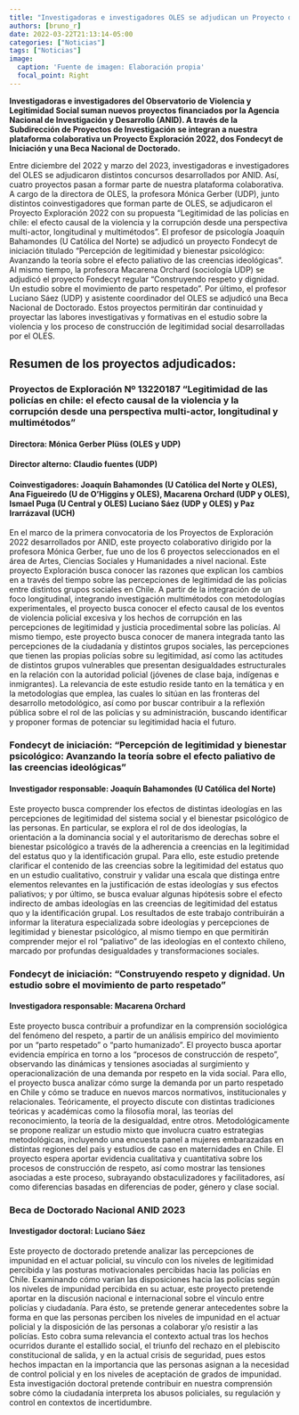 ```yaml
---
title: "Investigadoras e investigadores OLES se adjudican un Proyecto de Exploración 2022, dos Proyectos Fondecyt de iniciación y una Beca Nacional de Doctorado ANID"
authors: [bruno_r]
date: 2022-03-22T21:13:14-05:00
categories: ["Noticias"]
tags: ["Noticias"]
image:
  caption: 'Fuente de imagen: Elaboración propia'
  focal_point: Right
---
```


**Investigadoras e investigadores del Observatorio de Violencia y Legitimidad Social suman nuevos proyectos financiados por la Agencia Nacional de Investigación y Desarrollo (ANID). A través de la Subdirección de Proyectos de Investigación se integran a nuestra plataforma colaborativa un Proyecto Exploración 2022, dos Fondecyt de Iniciación y una Beca Nacional de Doctorado.**

Entre diciembre del 2022 y marzo del 2023, investigadoras e investigadores del OLES se adjudicaron distintos concursos desarrollados por ANID. Así, cuatro proyectos pasan a formar parte de nuestra plataforma colaborativa. A cargo de la directora de OLES, la profesora Mónica Gerber (UDP), junto distintos coinvestigadores que forman parte de OLES, se adjudicaron el Proyecto Exploración 2022 con su propuesta “Legitimidad de las policías en chile: el efecto causal de la violencia y la corrupción desde una perspectiva multi-actor, longitudinal y multimétodos”. El profesor de psicología Joaquín Bahamondes (U Católica del Norte) se adjudicó un proyecto Fondecyt de iniciación titulado “Percepción de legitimidad y bienestar psicológico: Avanzando la teoría sobre el efecto paliativo de las creencias ideológicas”. Al mismo tiempo, la profesora Macarena Orchard (sociología UDP) se adjudicó el proyecto Fondecyt regular “Construyendo respeto y dignidad. Un estudio sobre el movimiento de parto respetado”. Por último, el profesor Luciano Sáez  (UDP) y asistente coordinador del OLES se adjudicó una Beca Nacional de Doctorado. Estos proyectos permitirán dar continuidad y proyectar las labores investigativas y formativas en el estudio sobre la violencia y los proceso de construcción de legitimidad social desarrolladas por el OLES.

## Resumen de los proyectos adjudicados: 

### Proyectos de Exploración Nº 13220187  “Legitimidad de las policías en chile: el efecto causal de la violencia y la corrupción desde una perspectiva multi-actor, longitudinal y multimétodos”


#### Directora: Mónica Gerber Plüss (OLES y UDP)
#### Director alterno: Claudio fuentes (UDP)
#### Coinvestigadores: Joaquín Bahamondes (U Católica del Norte y OLES), Ana Figueiredo (U de O’Higgins y OLES), Macarena Orchard (UDP y OLES), Ismael Puga (U Central y OLES) Luciano Sáez (UDP y OLES) y Paz Irarrázaval (UCH)

En el marco de la primera convocatoria de los Proyectos de Exploración 2022 desarrollados por ANID,  este proyecto colaborativo dirigido por la profesora Mónica Gerber, fue uno de los 6 proyectos seleccionados en el área de Artes, Ciencias Sociales y Humanidades a nivel nacional. Este proyecto Exploración busca conocer las razones que explican los cambios en a través del tiempo sobre las percepciones de legitimidad de las policías entre distintos grupos sociales en Chile. A partir de la integración de un foco longitudinal, integrando investigación multimétodos con metodologías experimentales, el proyecto busca conocer el efecto causal de los eventos de violencia policial excesiva y los hechos de corrupción en las percepciones de legitimidad y justicia procedimental sobre las policías. Al mismo tiempo, este proyecto busca conocer de manera integrada tanto las percepciones de la ciudadanía y distintos grupos sociales, las percepciones que tienen las propias policías sobre su legitimidad, así como las actitudes de distintos grupos vulnerables que presentan desigualdades estructurales en la relación con la autoridad policial (jóvenes de clase baja, indígenas e inmigrantes). La relevancia de este estudio reside tanto en la temática y en la metodologías que emplea, las cuales lo sitúan en las fronteras del desarrollo metodológico, así como por buscar contribuir a la reflexión pública sobre el rol de las policías y su administración, buscando identificar y proponer formas de potenciar su legitimidad hacia el futuro. 

### Fondecyt de iniciación: “Percepción de legitimidad y bienestar psicológico: Avanzando la teoría sobre el efecto paliativo de las creencias ideológicas”

#### Investigador responsable: Joaquín Bahamondes (U Católica del Norte)

Este proyecto busca comprender los efectos de distintas ideologías en las percepciones de legitimidad del sistema social y el bienestar psicológico de las personas. En particular, se explora el rol de dos ideologías, la orientación a la dominancia social y el autoritarismo de derechas sobre el bienestar psicológico a través de la adherencia a creencias en la legitimidad del estatus quo y la identificación grupal. Para ello, este estudio pretende clarificar el contenido de las creencias sobre la legitimidad del estatus quo en un estudio cualitativo, construir y validar una escala que distinga entre elementos relevantes en la justificación de estas ideologías y sus efectos paliativos; y por último, se busca evaluar algunas hipótesis sobre el efecto indirecto de ambas ideologías en las creencias de legitimidad del estatus quo y la identificación grupal. Los resultados de este trabajo contribuirán a informar la literatura especializada sobre ideologías y percepciones de legitimidad y bienestar psicológico, al mismo tiempo en que permitirán comprender mejor el rol “paliativo” de las ideologías en el contexto chileno, marcado por profundas desigualdades y transformaciones sociales. 

### Fondecyt de iniciación: “Construyendo respeto y dignidad. Un estudio sobre el movimiento de parto respetado”

#### Investigadora responsable: Macarena Orchard

Este proyecto busca contribuir a profundizar en la comprensión sociológica del fenómeno del respeto, a partir de un análisis empírico del movimiento por un “parto respetado” o “parto humanizado”. El proyecto   busca   aportar   evidencia   empírica   en   torno   a   los   “procesos   de   construcción   de   respeto”, observando las dinámicas y tensiones asociadas al surgimiento y operacionalización de una demanda por respeto en la vida social. Para ello, el proyecto busca analizar cómo surge la demanda por un parto respetado en Chile y cómo se traduce en nuevos marcos normativos, institucionales y relacionales. Teóricamente, el proyecto discute con distintas tradiciones teóricas y académicas como la filosofía moral, las teorías del reconocimiento, la teoría de la desigualdad, entre otros. Metodológicamente se propone realizar un estudio mixto que involucra cuatro estrategias metodológicas, incluyendo una encuesta panel a mujeres embarazadas en distintas regiones del país y estudios de caso en maternidades en Chile. El proyecto espera aportar evidencia cualitativa y cuantitativa sobre los procesos de construcción de respeto, así como mostrar las tensiones asociadas a este proceso, subrayando obstaculizadores y facilitadores, así como diferencias basadas en diferencias de poder, género y clase social.

### Beca de Doctorado Nacional ANID 2023

#### Investigador doctoral: Luciano Sáez

Este proyecto de doctorado pretende analizar las percepciones de impunidad en el actuar policial, su vínculo con los niveles de legitimidad percibida y las posturas motivacionales percibidas hacia las policías en Chile. Examinando cómo varían las disposiciones hacia las policías según los niveles de impunidad percibida en su actuar, este proyecto pretende aportar en la discusión nacional e internacional sobre el vínculo entre policías y ciudadanía.  Para ésto,  se pretende generar antecedentes sobre la forma en que las personas perciben los niveles de impunidad en el actuar policial y la disposición de las personas a colaborar y/o resistir a las policías. Esto cobra suma relevancia el contexto actual tras los hechos ocurridos durante el estallido social, el triunfo del rechazo en el plebiscito constitucional de salida, y en la actual crisis de seguridad, pues estos hechos impactan en la importancia que las personas asignan a la necesidad de control policial y en los niveles de aceptación de grados de impunidad. Esta investigación doctoral pretende contribuir en nuestra comprensión sobre cómo la ciudadanía interpreta los abusos policiales, su regulación y control en contextos de incertidumbre.




